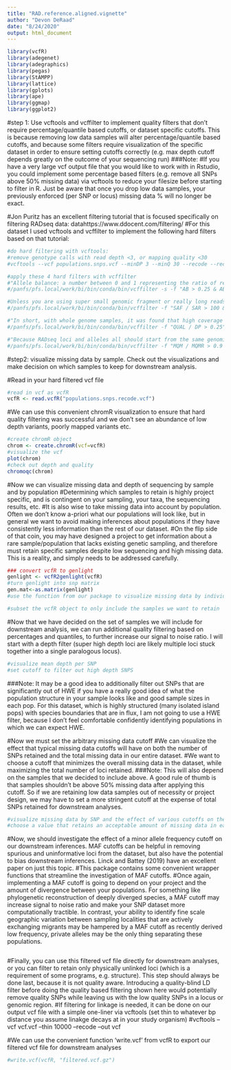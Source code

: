 ```yaml
---
title: "RAD.reference.aligned.vignette"
author: "Devon DeRaad"
date: "8/24/2020"
output: html_document
---
```


```r
library(vcfR)
library(adegenet)
library(adegraphics)
library(pegas)
library(StAMPP)
library(lattice)
library(gplots)
library(ape)
library(ggmap) 
library(ggplot2)
```

#step 1: Use vcftools and vcffilter to implement quality filters that don't require percentage/quantile based cutoffs, or dataset specific cutoffs. This is because removing low data samples will alter percentage/quantile based cutoffs, and because some filters require visualization of the specific dataset in order to ensure setting cutoffs correctly (e.g. max depth cutoff depends greatly on the outcome of your sequencing run)
###Note:
#If you have a very large vcf output file that you would like to work with in Rstudio, you could implement some percentage based filters (e.g. remove all SNPs above 50% missing data) via vcftools to reduce your filesize before starting to filter in R. Just be aware that once you drop low data samples, your previously enforced (per SNP or locus) missing data % will no longer be exact.

#Jon Puritz has an excellent filtering tutorial that is focused specifically on filtering RADseq data: datahttps://www.ddocent.com/filtering/
#For this dataset I used vcftools and vcffilter to implement the following hard filters based on that tutorial:
```r
#do hard filtering with vcftools:
#remove genotype calls with read depth <3, or mapping quality <30
#vcftools --vcf populations.snps.vcf --minDP 3 --minQ 30 --recode --recode-INFO-all --out populations.snps

#apply these 4 hard filters with vcffilter 
#"Allele balance: a number between 0 and 1 representing the ratio of reads showing the reference allele to all reads, considering only reads from individuals called as heterozygous, we expect that the allele balance in our data (for real loci) should be close to 0.5"
#/panfs/pfs.local/work/bi/bin/conda/bin/vcffilter -s -f "AB > 0.25 & AB < 0.75 | AB < 0.01" populations.snps.recode.vcf > populations.snps.recode.vcf

#Unless you are using super small genomic fragment or really long reads (MiSeq). A SNP should be covered only by forward or only reverse reads.
#/panfs/pfs.local/work/bi/bin/conda/bin/vcffilter -f "SAF / SAR > 100 & SRF / SRR > 100 | SAR / SAF > 100 & SRR / SRF > 100" -s populations.snps.recode.vcf > populations.snps.recode.vcf

#"In short, with whole genome samples, it was found that high coverage can lead to inflated locus quality scores... removing any locus that has a quality score below 1/4 of the depth.""
#/panfs/pfs.local/work/bi/bin/conda/bin/vcffilter -f "QUAL / DP > 0.25" populations.snps.recode.vcf > populations.snps.recode.vcf

#"Because RADseq loci and alleles all should start from the same genomic location there should not be large discrepancy between the mapping qualities of two alleles."
#/panfs/pfs.local/work/bi/bin/conda/bin/vcffilter -f "MQM / MQMR > 0.9 & MQM / MQMR < 1.05" populations.snps.recode.vcf > populations.snps.recode.vcf
```

#step2: visualize missing data by sample. Check out the visualizations and make decision on which samples to keep for downstream analysis.

#Read in your hard filtered vcf file
```r
#read in vcf as vcfR
vcfR <- read.vcfR("populations.snps.recode.vcf")
```

#We can use this convenient chromR visualization to ensure that hard quality filtering was successful and we don't see an abundance of low depth variants, poorly mapped variants etc.
```r
#create chromR object
chrom <- create.chromR(vcf=vcfR)
#visualize the vcf
plot(chrom)
#check out depth and quality
chromoqc(chrom)
```

#Now we can visualize missing data and depth of sequencing by sample and by population
#Determining which samples to retain is highly project specific, and is contingent on your sampling, your taxa, the sequencing results, etc.
#It is also wise to take missing data into account by population. Often we don't know a-priori what our populations will look like, but in general we want to avoid making inferences about populations if they have consistently less information than the rest of our dataset.
#On the flip side of that coin, you may have designed a project to get information about a rare sample/population that lacks existing genetic sampling, and therefore must retain specific samples despite low sequencing and high missing data. This is a reality, and simply needs to be addressed carefully.
```r
### convert vcfR to genlight
genlight <- vcfR2genlight(vcfR)
#turn genlight into snp matrix
gen.mat<-as.matrix(genlight)
#use the function from our package to visualize missing data by individual and population

#subset the vcfR object to only include the samples we want to retain
```


#Now that we have decided on the set of samples we will include for downstream analysis, we can run additional quality filtering based on percentages and quantiles, to further increase our signal to noise ratio. I will start with a depth filter (super high depth loci are likely multiple loci stuck together into a single paralogous locus).
```r
#visualize mean depth per SNP
#set cutoff to filter out high depth SNPS
```

###Note: It may be a good idea to additionally filter out SNPs that are significantly out of HWE if you have a really good idea of what the population structure in your sample looks like and good sample sizes in each pop. For this dataset, which is highly structured (many isolated island pops) with species boundaries that are in flux, I am not going to use a HWE filter, because I don't feel comfortable confidently identifying populations in which we can expect HWE.

#Now we must set the arbitrary missing data cutoff
#We can visualize the effect that typical missing data cutoffs will have on both the number of SNPs retained and the total missing data in our entire dataset.
#We want to choose a cutoff that minimizes the overall missing data in the dataset, while maximizing the total number of loci retained.
###Note: This will also depend on the samples that we decided to include above. A good rule of thumb is that samples shouldn't be above 50% missing data after applying this cutoff. So if we are retaining low data samples out of necessity or project design, we may have to set a more stringent cutoff at the expense of total SNPs retained for downstream analyses.
```r
#visualize missing data by SNP and the effect of various cutoffs on the missingness of each sample
#choose a value that retains an acceptable amount of missing data in each sample, and maximizes SNPs retained while minimizing overall missing data
```


#Now, we should investigate the effect of a minor allele frequency cutoff on our downstream inferences. MAF cutoffs can be helpful in removing spurious and uninformative loci from the dataset, but also have the potential to bias downstream inferences. Linck and Battey (2019) have an excellent paper on just this topic.
#This package contains some convenient wrapper functions that streamline the investigation of MAF cutoffs.
#Once again, implementing a MAF cutoff is going to depend on your project and the amount of divergence between your populations. For something like phylogenetic reconstruction of deeply diverged species, a MAF cutoff may increase signal to noise ratio and make your SNP dataset more computationally tractible. In contrast, your ability to identify fine scale geographic variation between sampling localities that are actively exchanging migrants may be hampered by a MAF cutoff as recently derived low frequency, private alleles may be the only thing separating these populations.
```r

```


#Finally, you can use this filtered vcf file directly for downstream analyses, or you can filter to retain only physically unlinked loci (which is a requirement of some programs, e.g. structure). This step should always be done last, because it is not quality aware. Introducing a quality-blind LD filter before doing the quality based filtering shown here would potentially remove quality SNPs while leaving us with the low quality SNPs in a locus or genomic region.
#If filtering for linkage is needed, it can be done on our output vcf file with a simple one-liner via vcftools (set thin to whatever bp distance you assume linakge decays at in your study organism)
#vcftools --vcf vcf.vcf --thin 10000 --recode --out vcf

#We can use the convenient function 'write.vcf' from vcfR to export our filtered vcf file for downstream analyses
```r
#write.vcf(vcfR, "filtered.vcf.gz")
```


